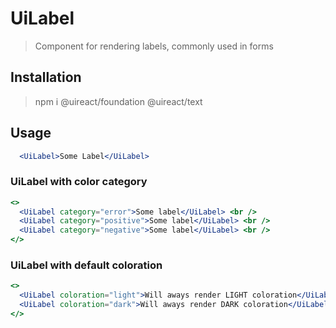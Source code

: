 
# UiLabel

<Metadata packageName='text' packageJson={packageJson} />

> Component for rendering labels, commonly used in forms

## Installation

> npm i @uireact/foundation @uireact/text

## Usage

```jsx live scope={{UiLabel}}
  <UiLabel>Some Label</UiLabel>
```

### UiLabel with color category

```jsx live scope={{UiLabel}}
<>
  <UiLabel category="error">Some label</UiLabel> <br />
  <UiLabel category="positive">Some label</UiLabel> <br />
  <UiLabel category="negative">Some label</UiLabel> <br />
</>
```

### UiLabel with default coloration

```jsx live scope={{UiLabel}}
<>
  <UiLabel coloration="light">Will aways render LIGHT coloration</UiLabel> <br />
  <UiLabel coloration="dark">Will aways render DARK coloration</UiLabel>
</>
```
